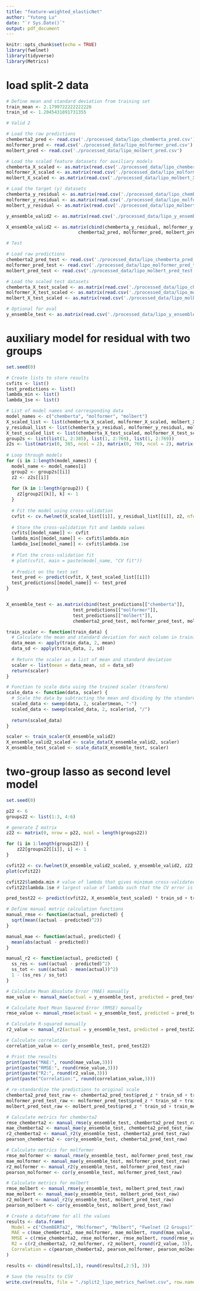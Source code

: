 ```yaml
---
title: "feature-weighted_elasticNet"
author: "Yutong Lu"
date: "`r Sys.Date()`"
output: pdf_document
---
```


```r
knitr::opts_chunk$set(echo = TRUE)
library(fwelnet)
library(tidyverse)
library(Metrics)
```

# load split-2 data

```r
# Define mean and standard deviation from training set
train_mean <- 2.1799722222222226
train_sd <- 1.2045431891731355

# Valid 2

# Load the raw predictions
chemberta2_pred <- read.csv('./processed_data/lipo_chemberta_pred.csv')
molformer_pred <- read.csv('./processed_data/lipo_molformer_pred.csv')
molbert_pred <- read.csv('./processed_data/lipo_molbert_pred.csv')

# Load the scaled feature datasets for auxiliary models
chemberta_X_scaled <- as.matrix(read.csv('./processed_data/lipo_chemberta_X.csv'))
molformer_X_scaled <- as.matrix(read.csv('./processed_data/lipo_molformer_X.csv'))
molbert_X_scaled <- as.matrix(read.csv('./processed_data/lipo_molbert_X.csv'))

# Load the target (y) datasets
chemberta_y_residual <- as.matrix(read.csv('./processed_data/lipo_chemberta_y.csv'))
molformer_y_residual <- as.matrix(read.csv('./processed_data/lipo_molformer_y.csv'))
molbert_y_residual <- as.matrix(read.csv('./processed_data/lipo_molbert_y.csv'))

y_ensemble_valid2 <- as.matrix(read.csv('./processed_data/lipo_y_ensemble_valid2.csv'))

X_ensemble_valid2 <- as.matrix(cbind(chemberta_y_residual, molformer_y_residual, molbert_y_residual,
                           chemberta2_pred, molformer_pred, molbert_pred))

# Test

# Load raw predictions
chemberta2_pred_test <- read.csv('./processed_data/lipo_chemberta_pred_test.csv')
molformer_pred_test <- read.csv('./processed_data/lipo_molformer_pred_test.csv')
molbert_pred_test <- read.csv('./processed_data/lipo_molbert_pred_test.csv')

# Load the scaled test datasets
chemberta_X_test_scaled <- as.matrix(read.csv('./processed_data/lipo_chemberta_X_test.csv'))
molformer_X_test_scaled <- as.matrix(read.csv('./processed_data/lipo_molformer_X_test.csv'))
molbert_X_test_scaled <- as.matrix(read.csv('./processed_data/lipo_molbert_X_test.csv'))

# Optional for eval
y_ensemble_test <- as.matrix(read.csv('./processed_data/lipo_y_ensemble_test.csv'))
```

# auxiliary model for residual with two groups

```r
set.seed(0)

# Create lists to store results
cvfits <- list()
test_predictions <- list()
lambda_min <- list()
lambda_1se <- list()

# List of model names and corresponding data
model_names <- c("chemberta", "molformer", "molbert")
X_scaled_list <- list(chemberta_X_scaled, molformer_X_scaled, molbert_X_scaled)
y_residual_list <- list(chemberta_y_residual, molformer_y_residual, molbert_y_residual)
X_test_scaled_list <- list(chemberta_X_test_scaled, molformer_X_test_scaled, molbert_X_test_scaled)
group2s <- list(list(1, 2:385), list(1, 2:769), list(1, 2:769))
z2s <- list(matrix(0, 385, ncol = 2), matrix(0, 769, ncol = 2), matrix(0, 769, ncol = 2))
  
# Loop through models
for (i in 1:length(model_names)) {
  model_name <- model_names[i]
  group2 <- group2s[[i]]
  z2 <- z2s[[i]]
  
  for (k in 1:length(group2)) {
    z2[group2[[k]], k] <- 1
  }
  
  # Fit the model using cross-validation
  cvfit <- cv.fwelnet(X_scaled_list[[i]], y_residual_list[[i]], z2, nfolds = 5)
  
  # Store the cross-validation fit and lambda values
  cvfits[[model_name]] <- cvfit
  lambda_min[[model_name]] <- cvfit$lambda.min
  lambda_1se[[model_name]] <- cvfit$lambda.1se
  
  # Plot the cross-validation fit
  # plot(cvfit, main = paste(model_name, "CV fit"))
  
  # Predict on the test set
  test_pred <- predict(cvfit, X_test_scaled_list[[i]])
  test_predictions[[model_name]] <- test_pred
}


X_ensemble_test <- as.matrix(cbind(test_predictions[["chemberta"]], 
                         test_predictions[["molformer"]],
                         test_predictions[["molbert"]],
                         chemberta2_pred_test, molformer_pred_test, molbert_pred_test))
```

```r
train_scaler <- function(train_data) {
  # Calculate the mean and standard deviation for each column in training data
  data_mean <- apply(train_data, 2, mean)
  data_sd <- apply(train_data, 2, sd)
  
  # Return the scaler as a list of mean and standard deviation
  scaler <- list(mean = data_mean, sd = data_sd)
  return(scaler)
}

# Function to scale data using the trained scaler (transform)
scale_data <- function(data, scaler) {
  # Scale the data by subtracting the mean and dividing by the standard deviation
  scaled_data <- sweep(data, 2, scaler$mean, "-")
  scaled_data <- sweep(scaled_data, 2, scaler$sd, "/")
  
  return(scaled_data)
}

scaler <- train_scaler(X_ensemble_valid2)
X_ensemble_valid2_scaled <- scale_data(X_ensemble_valid2, scaler)
X_ensemble_test_scaled <- scale_data(X_ensemble_test, scaler)
```

# two-group lasso as second level model

```r
set.seed(0)

p22 <- 6
groups22 <- list(1:3, 4:6)

# generate Z matrix
z22 <- matrix(0, nrow = p22, ncol = length(groups22))

for (i in 1:length(groups22)) {
    z22[groups22[[i]], i] <- 1
}

cvfit22 <- cv.fwelnet(X_ensemble_valid2_scaled, y_ensemble_valid2, z22, nfolds = 5)
plot(cvfit22)

cvfit22$lambda.min # value of lambda that gives minimum cross-validated error
cvfit22$lambda.1se # largest value of lambda such that the CV error is within one standard error of the minimum

pred_test22 <- predict(cvfit22, X_ensemble_test_scaled) * train_sd + train_mean  # s = lambda.1se

# Define manual metric calculation functions
manual_rmse <- function(actual, predicted) {
  sqrt(mean((actual - predicted)^2))
}

manual_mae <- function(actual, predicted) {
  mean(abs(actual - predicted))
}

manual_r2 <- function(actual, predicted) {
  ss_res <- sum((actual - predicted)^2)
  ss_tot <- sum((actual - mean(actual))^2)
  1 - (ss_res / ss_tot)
}

# Calculate Mean Absolute Error (MAE) manually
mae_value <- manual_mae(actual = y_ensemble_test, predicted = pred_test22)

# Calculate Root Mean Squared Error (RMSE) manually
rmse_value <- manual_rmse(actual = y_ensemble_test, predicted = pred_test22)

# Calculate R-squared manually
r2_value <- manual_r2(actual = y_ensemble_test, predicted = pred_test22)

# Calculate correlation
correlation_value <- cor(y_ensemble_test, pred_test22)

# Print the results
print(paste("MAE:", round(mae_value,3)))
print(paste("RMSE:", round(rmse_value,3)))
print(paste("R2:", round(r2_value,3)))
print(paste("Correlation:", round(correlation_value,3)))
```

```r
# re-standardize the predictions to original scale
chemberta2_pred_test_raw <- chemberta2_pred_test$pred_z * train_sd + train_mean
molformer_pred_test_raw <- molformer_pred_test$pred_z * train_sd + train_mean
molbert_pred_test_raw <- molbert_pred_test$pred_z * train_sd + train_mean

# Calculate metrics for chemberta2
rmse_chemberta2 <- manual_rmse(y_ensemble_test, chemberta2_pred_test_raw)
mae_chemberta2 <- manual_mae(y_ensemble_test, chemberta2_pred_test_raw)
r2_chemberta2 <- manual_r2(y_ensemble_test, chemberta2_pred_test_raw)
pearson_chemberta2 <- cor(y_ensemble_test, chemberta2_pred_test_raw)

# Calculate metrics for molformer
rmse_molformer <- manual_rmse(y_ensemble_test, molformer_pred_test_raw)
mae_molformer <- manual_mae(y_ensemble_test, molformer_pred_test_raw)
r2_molformer <- manual_r2(y_ensemble_test, molformer_pred_test_raw)
pearson_molformer <- cor(y_ensemble_test, molformer_pred_test_raw)

# Calculate metrics for molbert
rmse_molbert <- manual_rmse(y_ensemble_test, molbert_pred_test_raw)
mae_molbert <- manual_mae(y_ensemble_test, molbert_pred_test_raw)
r2_molbert <- manual_r2(y_ensemble_test, molbert_pred_test_raw)
pearson_molbert <- cor(y_ensemble_test, molbert_pred_test_raw)
```

```r
# Create a dataframe for all the values
results <- data.frame(
  Model = c("ChemBERTa2", "Molformer", "Molbert", "Fwelnet (2 Groups)"),
  MAE = c(mae_chemberta2, mae_molformer, mae_molbert, round(mae_value, 3)),
  RMSE = c(rmse_chemberta2, rmse_molformer, rmse_molbert, round(rmse_value, 3)),
  R2 = c(r2_chemberta2, r2_molformer, r2_molbert, round(r2_value, 3)),
  Correlation = c(pearson_chemberta2, pearson_molformer, pearson_molbert, round(correlation_value, 3))
)

results <- cbind(results[,1], round(results[,2:5], 3))

# Save the results to CSV
write.csv(results, file = "./split2_lipo_metrics_fwelnet.csv", row.names = FALSE)
```

